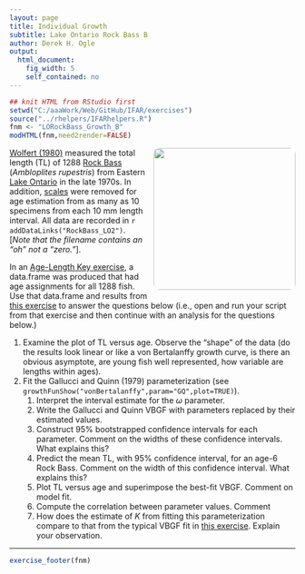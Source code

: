 ```yaml
---
layout: page
title: Individual Growth
subtitle: Lake Ontario Rock Bass B
author: Derek H. Ogle
output: 
  html_document: 
    fig_width: 5
    self_contained: no
---
```

```r
## knit HTML from RStudio first
setwd("C:/aaaWork/Web/GitHub/IFAR/exercises")
source("../rhelpers/IFARhelpers.R")
fnm <- "LORockBass_Growth_B"
modHTML(fnm,need2render=FALSE)
```

<img style="float: right; margin: 0px 0px 10px 10px; border-radius:10px;" src="imgs/rock-bass-4.jpg" width="250px" />
[Wolfert (1980)](https://pubs.er.usgs.gov/publication/1000461) measured the total length (TL) of 1288 [Rock Bass](https://en.wikipedia.org/wiki/Rock_bass) (*Ambloplites rupestris*) from Eastern [Lake Ontario](https://en.wikipedia.org/wiki/Lake_Ontario) in the late 1970s.  In addition, [scales](https://en.wikipedia.org/wiki/Fish_scale) were removed for age estimation from as many as 10 specimens from each 10 mm length interval.  All data are recorded in `r addDataLinks("RockBass_LO2")`. [*Note that the filename contains an "oh" not a "zero."*].

In an [Age-Length Key exercise](LORockBass_ALK_B.html), a data.frame was produced that had age assignments for all 1288 fish.  Use that data.frame and results from [this exercise](LORockBass_Growth_A.html) to answer the questions below (i.e., open and run your script from that exercise and then continue with an analysis for the questions below.)

1. Examine the plot of TL versus age.  Observe the "shape" of the data (do the results look linear or like a von Bertalanffy growth curve, is there an obvious asymptote, are young fish well represented, how variable are lengths within ages).
1. Fit the Gallucci and Quinn (1979) parameterization (see `growthFunShow("vonBertalanffy",param="GQ",plot=TRUE)`).
    1. Interpret the interval estimate for the $\omega$ parameter.
    1. Write the Gallucci and Quinn VBGF with parameters replaced by their estimated values.
    1. Construct 95% bootstrapped confidence intervals for each parameter.  Comment on the widths of these confidence intervals.  What explains this?
    1. Predict the mean TL, with 95% confidence interval, for an age-6 Rock Bass.  Comment on the width of this confidence interval.  What explains this?
    1. Plot TL versus age and superimpose the best-fit VBGF.  Comment on model fit.
    1. Compute the correlation between parameter values.  Comment
    1. How does the estimate of $K$ from fitting this parameterization compare to that from the typical VBGF fit in [this exercise](LORockBass_Growth_A.html).  Explain your observation.

---
```r
exercise_footer(fnm)
```
